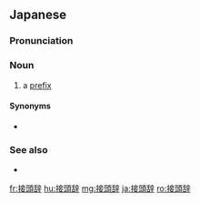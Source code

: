 ==Japanese==
{{wikipedia|lang=ja}}
{{ja-kanjitab|せつ|k1=せっ|とう|じ|yomi=o}}

===Pronunciation===
{{ja-pron|acc=h|acc2=3|y=o|せっとうじ}}

===Noun===
{{ja-noun|せっとうじ}}

# {{lb|ja|linguistic morphology|sort=せっとうじ}} a [[prefix]]

====Synonyms====
* {{ja-l|接頭語|せっとうご|settōgo}}

===See also===
* {{ja-l|接辞|せつじ|setsuji}}

[[fr:接頭辞]]
[[hu:接頭辞]]
[[mg:接頭辞]]
[[ja:接頭辞]]
[[ro:接頭辞]]
